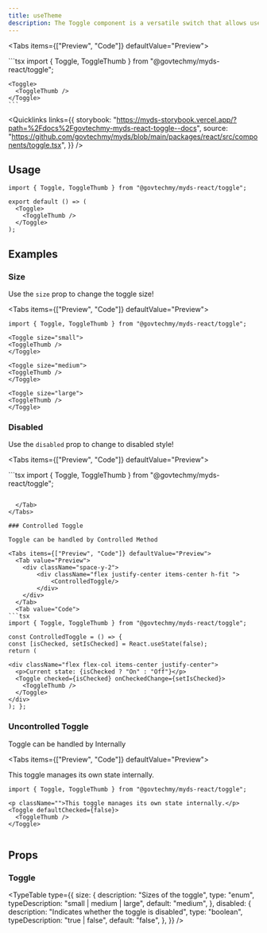 ```yaml
---
title: useTheme
description: The Toggle component is a versatile switch that allows users to toggle between two states.
---
```



<Tabs items={["Preview", "Code"]} defaultValue="Preview">
  <Tab value="Preview">
    <div className="flex justify-center">
      <Toggle>
        <ToggleThumb />
      </Toggle>
    </div>
  </Tab>
  <Tab value="Code">
    ```tsx
    import { Toggle, ToggleThumb } from "@govtechmy/myds-react/toggle";

    <Toggle>
      <ToggleThumb />
    </Toggle>
    ```

  </Tab>
</Tabs>

<Quicklinks
  links={{
    storybook:
      "https://myds-storybook.vercel.app/?path=%2Fdocs%2Fgovtechmy-myds-react-toggle--docs",
    source:
      "https://github.com/govtechmy/myds/blob/main/packages/react/src/components/toggle.tsx",
  }}
/>

## Usage

```tsx copy
import { Toggle, ToggleThumb } from "@govtechmy/myds-react/toggle";
```

```tsx copy
export default () => (
  <Toggle>
    <ToggleThumb />
  </Toggle>
);
```

## Examples

### Size

Use the `size` prop to change the toggle size!

<Tabs items={["Preview", "Code"]} defaultValue="Preview">
  <Tab value="Preview">
    <div className="space-y-2">
        <div className="flex justify-center items-center h-fit gap-1">
            <Toggle size="small">
              <ToggleThumb/>
            </Toggle>
            <Toggle size='medium'>
              <ToggleThumb/>
            </Toggle>
            <Toggle size="large">
              <ToggleThumb/>
            </Toggle>
        </div>
    </div>
  </Tab>
  <Tab value="Code">
  ```tsx 
import { Toggle, ToggleThumb } from "@govtechmy/myds-react/toggle";

<Toggle size="small">
  <ToggleThumb />
</Toggle>

<Toggle size="medium">
  <ToggleThumb />
</Toggle>

<Toggle size="large">
  <ToggleThumb />
</Toggle>

````
  </Tab>
</Tabs>

### Disabled

Use the `disabled` prop to change to disabled style!

<Tabs items={["Preview", "Code"]} defaultValue="Preview">
  <Tab value="Preview">
  <div className="space-y-2">
    <div className="flex justify-center items-center h-fit gap-1">
        <Toggle disabled = {true}>
         <ToggleThumb />
        </Toggle>
    </div>
    <div className="flex justify-center items-center h-fit gap-1">
        <Toggle disabled = {true} defaultChecked = {true}>
         <ToggleThumb />
        </Toggle>
    </div>

  </div>
  </Tab>
  <Tab value="Code">
```tsx
import { Toggle, ToggleThumb } from "@govtechmy/myds-react/toggle";

<Toggle disabled = {true}>
    <ToggleThumb />
</Toggle>

<Toggle disabled = {true} defaultChecked = {true}>
    <ToggleThumb />
</Toggle>

````

  </Tab>
</Tabs>

### Controlled Toggle

Toggle can be handled by Controlled Method

<Tabs items={["Preview", "Code"]} defaultValue="Preview">
  <Tab value="Preview">
    <div className="space-y-2">
        <div className="flex justify-center items-center h-fit ">
            <ControlledToggle/>
        </div>
    </div>
  </Tab>
  <Tab value="Code">
```tsx
import { Toggle, ToggleThumb } from "@govtechmy/myds-react/toggle";

const ControlledToggle = () => {
const [isChecked, setIsChecked] = React.useState(false);
return (

<div className="flex flex-col items-center justify-center">
  <p>Current state: {isChecked ? "On" : "Off"}</p>
  <Toggle checked={isChecked} onCheckedChange={setIsChecked}>
    <ToggleThumb />
  </Toggle>
</div>
); };

````

  </Tab>
</Tabs>


### Uncontrolled Toggle

Toggle can be handled by Internally

<Tabs items={["Preview", "Code"]} defaultValue="Preview">
  <Tab value="Preview">
    <div className="space-y-2">
        <div className="flex flex-col justify-center items-center h-fit ">
          <p className="">This toggle manages its own state internally.</p>
          <Toggle defaultChecked={false}>
            <ToggleThumb />
           </Toggle>
        </div>
    </div>
  </Tab>
  <Tab value="Code">
```tsx
import { Toggle, ToggleThumb } from "@govtechmy/myds-react/toggle";

<p className="">This toggle manages its own state internally.</p>
<Toggle defaultChecked={false}>
  <ToggleThumb />
</Toggle>


````

  </Tab>
</Tabs>

## Props

### Toggle

<TypeTable
  type={{
    size: {
      description: "Sizes of the toggle",
      type: "enum",
      typeDescription: "small | medium | large",
      default: "medium",
    },
    disabled: {
      description: "Indicates whether the toggle is disabled",
      type: "boolean",
      typeDescription: "true | false",
      default: "false",
    },
  }}
/>
